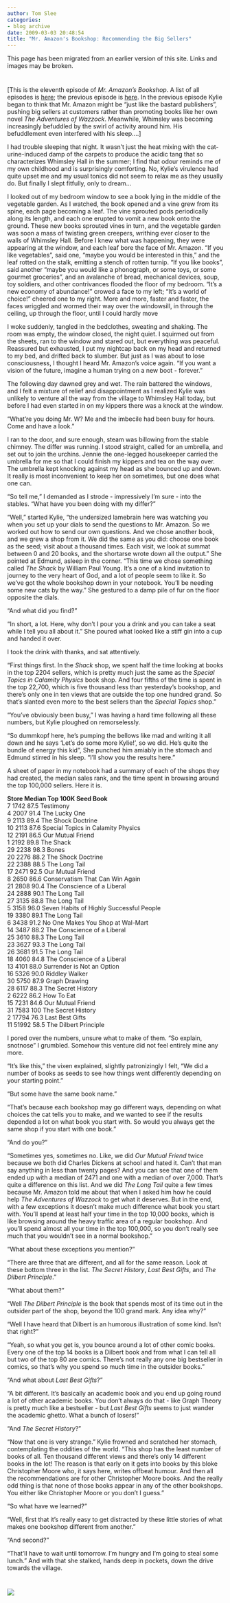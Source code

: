 ```yaml
---
author: Tom Slee
categories:
- blog archive
date: 2009-03-03 20:48:54
title: "Mr. Amazon's Bookshop: Recommending the Big Sellers"
---
```


::: {.callout-note}

This page has been migrated from an earlier version of this site. 
Links and images may be broken.

:::



				

# 

[This is the eleventh episode of _Mr. Amazon's Bookshop_. A list of all episodes is [here](http://whimsley.typepad.com/whimsley/2008/12/mr-amazons-bookshop.html); the previous episode is [here](http://whimsley.typepad.com/whimsley/2009/02/mr-amazons-bo-2.html). In the previous episode Kylie began to think that Mr. Amazon might be "just like the bastard publishers", pushing big sellers at customers rather than promoting books like her own novel _The Adventures of Wazzock_. Meanwhile, Whimsley was becoming increasingly befuddled by the swirl of activity around him. His befuddlement even interfered with his sleep....]  
  
I had trouble sleeping that night. It wasn't just the heat mixing with the cat-urine-induced damp of the carpets to produce the acidic tang that so characterizes Whimsley Hall in the summer; I find that odour reminds me of my own childhood and is surprisingly comforting. No, Kylie's virulence had quite upset me and my usual tonics did not seem to relax me as they usually do. But finally I slept fitfully, only to dream...  
  
I looked out of my bedroom window to see a book lying in the middle of the vegetable garden. As I watched, the book opened and a vine grew from its spine, each page becoming a leaf. The vine sprouted pods periodically along its length, and each one erupted to vomit a new book onto the ground. These new books sprouted vines in turn, and the vegetable garden was soon a mass of twisting green creepers, writhing ever closer to the walls of Whimsley Hall. Before I knew what was happening, they were appearing at the window, and each leaf bore the face of Mr. Amazon. "If you like vegetables", said one, "maybe you would be interested in this," and the leaf rotted on the stalk, emitting a stench of rotten turnip. "If you like books", said another "maybe you would like a phonograph, or some toys, or some gourmet groceries", and an avalanche of bread, mechanical devices, soup, toy soldiers, and other contrivances flooded the floor of my bedroom. "It's a new economy of abundance!" crowed a face to my left; "It's a world of choice!" cheered one to my right. More and more, faster and faster, the faces wriggled and wormed their way over the windowsill, in through the ceiling, up through the floor, until I could hardly move  
  
I woke suddenly, tangled in the bedclothes, sweating and shaking. The room was empty, the window closed, the night quiet. I squirmed out from the sheets, ran to the window and stared out, but everything was peaceful. Reassured but exhausted, I put my nightcap back on my head and returned to my bed, and drifted back to slumber. But just as I was about to lose consciousness, I thought I heard Mr. Amazon's voice again. "If you want a vision of the future, imagine a human trying on a new boot - forever."  
  
The following day dawned grey and wet. The rain battered the windows, and I felt a mixture of relief and disappointment as I realized Kylie was unlikely to venture all the way from the village to Whimsley Hall today, but before I had even started in on my kippers there was a knock at the window.  
  
"What're you doing Mr. W? Me and the imbecile had been busy for hours. Come and have a look."  
  
I ran to the door, and sure enough, steam was billowing from the stable chimney. The differ was running. I stood straight, called for an umbrella, and set out to join the urchins. Jennie the one-legged housekeeper carried the umbrella for me so that I could finish my kippers and tea on the way over. The umbrella kept knocking against my head as she bounced up and down. It really is most inconvenient to keep her on sometimes, but one does what one can.  
  
"So tell me," I demanded as I strode - impressively I'm sure - into the stables. "What have you been doing with my differ?"  
  
"Well," started Kylie, "the undersized lamebrain here was watching you when you set up your dials to send the questions to Mr. Amazon. So we worked out how to send our own questions. And we chose another book, and we grew a shop from it. We did the same as you did: choose one book as the seed; visit about a thousand times. Each visit, we look at summat between 0 and 20 books, and the shortarse wrote down all the output." She pointed at Edmund, asleep in the corner. "This time we chose something called _The Shack_ by William Paul Young. It's a one of a kind invitation to journey to the very heart of God, and a lot of people seem to like it. So we've got the whole bookshop down in your notebook. You'll be needing some new cats by the way." She gestured to a damp pile of fur on the floor opposite the dials.  
  
"And what did you find?"  
  
"In short, a lot. Here, why don't I pour you a drink and you can take a seat while I tell you all about it." She poured what looked like a stiff gin into a cup and handed it over.  
  
I took the drink with thanks, and sat attentively.  
  
"First things first. In the _Shack_ shop, we spent half the time looking at books in the top 2204 sellers, which is pretty much just the same as the _Special Topics in Calamity Physics_ book shop. And four fifths of the time is spent in the top 22,700, which is five thousand less than yesterday's bookshop, and there's only one in ten views that are outside the top one hundred grand. So that's slanted even more to the best sellers than the _Special Topics_ shop."  
  
"You've obviously been busy," I was having a hard time following all these numbers, but Kylie ploughed on remorselessly.  
  
"So dummkopf here, he's pumping the bellows like mad and writing it all down and he says 'Let's do some more Kylie!', so we did. He's quite the bundle of energy this kid", She punched him amiably in the stomach and Edmund stirred in his sleep. "I'll show you the results here."  
  
A sheet of paper in my notebook had a summary of each of the shops they had created, the median sales rank, and the time spent in browsing around the top 100,000 sellers. Here it is.  
                
**Store Median Top 100K Seed Book**  
7 1742 87.5 Testimony  
4 2007 91.4 The Lucky One  
9 2113 89.4 The Shock Doctrine  
10 2113 87.6 Special Topics in Calamity Physics  
12 2191 86.5 Our Mutual Friend  
1 2192 89.8 The Shack  
29 2238 98.3 Bones  
20 2276 88.2 The Shock Doctrine  
22 2388 88.5 The Long Tail  
17 2471 92.5 Our Mutual Friend  
8 2650 86.6 Conservatism That Can Win Again  
21 2808 90.4 The Conscience of a Liberal  
24 2888 90.1 The Long Tail  
27  3135 88.8 The Long Tail  
5 3158 96.0  Seven Habits of Highly Successful People  
19 3380 89.1 The Long Tail  
6 3438 91.2 No One Makes You Shop at Wal-Mart  
14  3487 88.2 The Conscience of a Liberal  
25 3610 88.3 The Long Tail  
23 3627 93.3 The Long Tail  
26 3681 91.5 The Long Tail  
18 4060 84.8 The Conscience of a Liberal  
13  4101 88.0  Surrender is Not an Option  
16 5326 90.0  Riddley Walker  
30 5750 87.9 Graph Drawing  
28 6117 88.3 The Secret History  
2 6222 86.2 How To Eat  
15 7231 84.6 Our Mutual Friend  
31 7583 100 The Secret History  
2 17794 76.3 Last Best Gifts  
11 51992 58.5 The Dilbert Principle  
  
I pored over the numbers, unsure what to make of them. "So explain, snotnose" I grumbled. Somehow this venture did not feel entirely mine any more.  
  
"It's like this," the vixen explained, slightly patronizingly I felt, "We did a number of books as seeds to see how things went differently depending on your starting point."  
  
"But some have the same book name."  
  
"That's because each bookshop may go different ways, depending on what choices the cat tells you to make, and we wanted to see if the results depended a lot on what book you start with. So would you always get the same shop if you start with one book."  
  
"And do you?"  
  
"Sometimes yes, sometimes no. Like, we did _Our Mutual Friend_ twice because we both did Charles Dickens at school and hated it. Can't that man say anything in less than twenty pages? And you can see that one of them ended up with a median of 2471 and one with a median of over 7,000. That's quite a difference on this list. And we did _The Long Tail_ quite a few times because Mr. Amazon told me about that when I asked him how he could help _The Adventures of Wazzock_ to get what it deserves. But in the end, with a few exceptions it doesn't make much difference what book you start with. You'll spend at least half your time in the top 10,000 books, which is like browsing around the heavy traffic area of a regular bookshop. And you'll spend almost all your time in the top 100,000, so you don't really see much that you wouldn't see in a normal bookshop."  
  
"What about these exceptions you mention?"  
  
"There are three that are different, and all for the same reason. Look at these bottom three in the list. _The Secret History_, _Last Best Gifts_, and _The Dilbert Principle_."  
  
"What about them?"  
  
"Well _The Dilbert Principle_ is the book that spends most of its time out in the outsider part of the shop, beyond the 100 grand mark. Any idea why?"  
  
"Well I have heard that Dilbert is an humorous illustration of some kind. Isn't that right?"  
  
"Yeah, so what you get is, you bounce around a lot of other comic books. Every one of the top 14 books is a Dilbert book and from what I can tell all but two of the top 80 are comics. There's not really any one big bestseller in comics, so that's why you spend so much time in the outsider books."  
  
"And what about _Last Best Gifts_?"  
  
"A bit different. It's basically an academic book and you end up going round a lot of other academic books. You don't always do that - like Graph Theory is pretty much like a bestseller - but _Last Best Gifts_ seems to just wander the academic ghetto. What a bunch of losers!"  
  
"And _The Secret History_?"  
  
"Now that one is very strange." Kylie frowned and scratched her stomach, contemplating the oddities of the world. "This shop has the least number of books of all. Ten thousand different views and there's only 14 different books in the lot! The reason is that early on it gets into books by this bloke Christopher Moore who, it says here, writes offbeat humour. And then all the recommendations are for other Christopher Moore books. And the really odd thing is that none of those books appear in any of the other bookshops. You either like Christopher Moore or you don't I guess."  
  
"So what have we learned?"  
  
"Well, first that it's really easy to get distracted by these little stories of what makes one bookshop different from another."  
  
"And second?"  
  
"That'll have to wait until tomorrow. I'm hungry and I'm going to steal some lunch." And with that she stalked, hands deep in pockets, down the drive towards the village.        


# 

  
  


![](http://img.zemanta.com/pixy.gif?x-id=07521fc8-8743-49a2-a6ce-b8ea486acd57)


		
